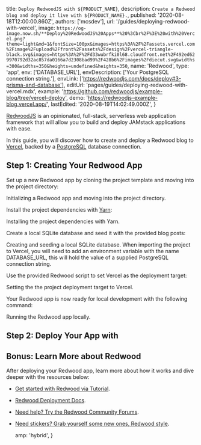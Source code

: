 
  title: `Deploy RedwoodJS with ${PRODUCT_NAME}`,
  description: `Create a Redwood blog and deploy it live with ${PRODUCT_NAME}.`,
  published: '2020-08-18T12:00:00.860Z',
  authors: ['mcsdev'],
  url: '/guides/deploying-redwood-with-vercel',
  image: `https://og-image.now.sh/**Deploy%20RedwoodJS%20Apps**%20%3Cbr%2F%3E%20with%20Vercel.png?theme=light&md=1&fontSize=100px&images=https%3A%2F%2Fassets.vercel.com%2Fimage%2Fupload%2Ffront%2Fassets%2Fdesign%2Fvercel-triangle-black.svg&images=https%3A%2F%2Fd33wubrfki0l68.cloudfront.net%2F492ed629970792d32ac857da0166a7d2308bad99%2F428b6%2Fimages%2Fdiecut.svg&widths=300&widths=350&heights=undefined&heights=350`,
  name: 'Redwood',
  type: 'app',
  env: ['DATABASE_URL'],
  envDescription: ['Your PostgreSQL connection string.'],
  envLink: ['https://redwoodjs.com/docs/deploy#3-prisma-and-database'],
  editUrl: 'pages/guides/deploying-redwood-with-vercel.mdx',
  example: 'https://github.com/redwoodjs/example-blog/tree/vercel-deploy',
  demo: 'https://redwoodjs-example-blog.vercel.app/',
  lastEdited: '2020-08-19T14:02:49.000Z',
}

[RedwoodJS](https://redwoodjs.com/) is an opinionated, full-stack, serverless web application framework that will allow you to build and deploy JAMstack applications with ease.

In this guide, you will discover how to create and deploy a Redwood blog to [Vercel](/), backed by a [PostgreSQL](https://www.postgresql.org/) database connection.

## Step 1: Creating Your Redwood App

Set up a new Redwood app by cloning the project template and moving into the project directory:

<Snippet
  dark
  text="git clone https://github.com/redwoodjs/example-blog.git && cd example-blog"
/>
<Caption>
  Initializing a Redwood app and moving into the project directory.
</Caption>

Install the project dependencies with [Yarn](https://yarnpkg.com/):

<Snippet dark text="yarn install" />
<Caption>Installing the project dependencies with Yarn.</Caption>

Create a local SQLite database and seed it with the provided blog posts:

<Snippet dark text="yarn redwood db up && yard redwood db seed" />
<Caption>Creating and seeding a local SQLite database.</Caption>

<Note>
  When importing the project to Vercel, you will need to add an environment
  variable with the name <InlineCode>DATABASE_URL</InlineCode>, this will hold
  the value of a supplied PostgreSQL connection string.
</Note>

Use the provided Redwood script to set Vercel as the deployment target:

<Snippet dark text="yarn redwood g deploy vercel" />
<Caption>Setting the the project deployment target to Vercel.</Caption>

Your Redwood app is now ready for local development with the following command:

<Snippet dark text="yarn redwood dev" />
<Caption>Running the Redwood app locally.</Caption>

## Step 2: Deploy Your App with <NameWrapper name={PRODUCT_NAME} />

<DeploySection meta={meta} />

## Bonus: Learn More about Redwood

After deploying your Redwood app, learn more about how it works and dive deeper with the resources below:

- [Get started with Redwood via Tutorial](https://redwoodjs.com/tutorial/welcome-to-redwood).
- [Redwood Deployment Docs](https://redwoodjs.com/docs/deploy).
- [Need help? Try the Redwood Community Forums](https://community.redwoodjs.com).
- [Need stickers? Grab yourself some new ones, Redwood style](https://redwoodjs.com/stickers).


  amp: 'hybrid',
}
